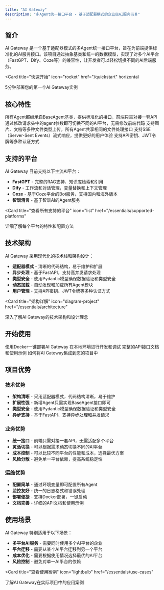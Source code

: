 ```yaml
---
title: "AI Gateway"
description: "多Agent统一接口平台 - 基于适配器模式的企业级AI服务网关"
---
```


## 简介

AI Gateway 是一个基于适配器模式的多Agent统一接口平台，旨在为前端提供标准化的AI服务接口。该项目通过抽象基类和统一的数据模型，实现了对多个AI平台（FastGPT、Dify、Coze等）的兼容性，让开发者可以轻松切换不同的AI后端服务。

<Card
  title="快速开始"
  icon="rocket"
  href="/quickstart"
  horizontal
>
  5分钟部署您的第一个AI Gateway实例
</Card>

## 核心特性

<Columns cols={2}>
  <Card
    title="统一接口"
    icon="link"
  >
    所有Agent都继承自BaseAgent基类，提供标准化的接口，前端只需对接一套API
  </Card>
  <Card
    title="灵活切换"
    icon="arrows-rotate"
  >
    通过修改请求头中的agent参数即可切换不同的AI平台，无需修改前端代码
  </Card>
  <Card
    title="文件支持"
    icon="file-arrow-up"
  >
    支持图片、文档等多种文件类型上传，所有Agent共享相同的文件处理接口
  </Card>
  <Card
    title="流式响应"
    icon="stream"
  >
    支持SSE（Server-Sent Events）流式响应，提供更好的用户体验
  </Card>
  <Card
    title="认证架构"
    icon="shield"
  >
    支持API密钥、JWT令牌等多种认证方式
  </Card>
</Columns>

## 支持的平台

AI Gateway 目前支持以下主流AI平台：

- **FastGPT** - 完整的RAG支持，知识库检索和引用
- **Dify** - 工作流和对话管理，变量替换和上下文管理  
- **Coze** - 基于Coze平台的Bot服务，支持国内和海外版本
- **智谱清言** - 基于智谱AI的Agent服务

<Card
  title="查看所有支持的平台"
  icon="list"
  href="/essentials/supported-platforms"
>
  详细了解每个平台的特性和配置方法
</Card>

## 技术架构

AI Gateway 采用现代化的技术栈和架构设计：

- **适配器模式** - 清晰的代码结构，易于维护和扩展
- **异步处理** - 基于FastAPI，支持高并发请求处理
- **类型安全** - 使用Pydantic模型确保数据验证和类型安全
- **动态加载** - 自动发现和加载所有Agent模块
- **用户管理** - 支持API密钥、JWT令牌等多种认证方式

<Card
  title="架构详解"
  icon="diagram-project"
  href="/essentials/architecture"
>
  深入了解AI Gateway的技术架构和设计理念
</Card>

## 开始使用

<Columns cols={2}>
  <Card
    title="快速部署"
    icon="cloud-arrow-up"
    href="/deploy"
  >
    使用Docker一键部署AI Gateway
  </Card>
  <Card
    title="本地开发"
    icon="code"
    href="/development"
  >
    在本地环境进行开发和调试
  </Card>
  <Card
    title="API文档"
    icon="terminal"
    href="/api-reference/introduction"
  >
    完整的API接口文档和使用示例
  </Card>
  <Card
    title="集成指南"
    icon="puzzle-piece"
    href="/essentials/integration"
  >
    如何将AI Gateway集成到您的项目中
  </Card>
</Columns>

## 项目优势

### 技术优势
- **架构清晰** - 采用适配器模式，代码结构清晰，易于维护
- **扩展性强** - 新增Agent只需实现BaseAgent接口即可
- **类型安全** - 使用Pydantic模型确保数据验证和类型安全
- **异步支持** - 基于FastAPI，支持异步处理和并发请求

### 业务优势
- **统一接口** - 前端只需对接一套API，无需适配多个平台
- **灵活切换** - 可以根据需求动态切换不同的AI平台
- **成本控制** - 可以比较不同平台的性能和成本，选择最优方案
- **风险分散** - 避免单一平台依赖，提高系统稳定性

### 运维优势
- **配置简单** - 通过环境变量即可配置所有Agent
- **监控友好** - 统一的日志格式和错误处理
- **部署便捷** - 支持Docker部署，一键启动
- **文档完善** - 详细的API文档和使用示例

## 使用场景

AI Gateway 特别适用于以下场景：

- **多平台AI服务** - 需要同时使用多个AI平台的企业
- **平台迁移** - 需要从某个AI平台迁移到另一个平台
- **成本优化** - 需要根据使用情况选择最优的AI平台
- **风险控制** - 避免对单一AI平台的依赖

<Card
  title="查看使用案例"
  icon="lightbulb"
  href="/essentials/use-cases"
>
  了解AI Gateway在实际项目中的应用案例
</Card>

